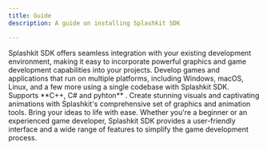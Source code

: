 ```yaml
---
title: Guide
description: A guide on installing Splashkit SDK

---
```





<CardGrid stagger>
  <Card title="Windows" icon="pencil">
    Splashkit SDK offers seamless integration with your existing development
    environment, making it easy to incorporate powerful graphics and game
    development capabilities into your projects.
    <LinkCard
	title="Installation Guide"
    href="/installation/windows/mingw/"
/>
  </Card>
  <Card title="MacOS" icon="add-document">
    Develop games and applications that run on multiple platforms, including
    Windows, macOS, Linux, and a few more using a single codebase with Splashkit
    SDK. Supports **C++, C# and pyhton** .
      <LinkCard
    title="Installation Guide"
    href="/installation/macos/"
  />
  </Card>
  <Card title="Linux" icon="setting">
    Create stunning visuals and captivating animations with Splashkit's
    comprehensive set of graphics and animation tools. Bring your ideas to life
    with ease.
  <LinkCard
    title="Installation Guide"
    href="/installation/linux/"
  />
  </Card>
  <Card title="Virtual Machine" icon="open-book">
    Whether you're a beginner or an experienced game developer, Splashkit SDK
    provides a user-friendly interface and a wide range of features to simplify
    the game development process.
      <LinkCard
    title="Installation Guide"
    href="/installation/virtual-machine/"
  />
  </Card>
</CardGrid>

<ScriptComp client:only />